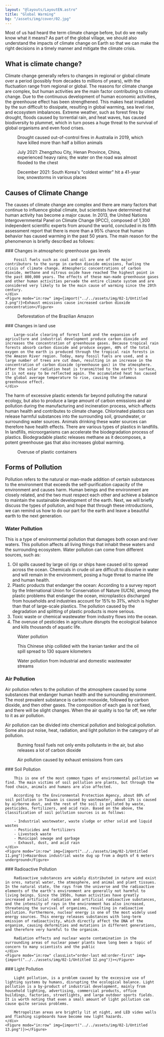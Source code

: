 ```yaml
---
layout: "@layouts/LayoutEN.astro"
title: "Global Warming"
bg: "/assets/img/cover/02.jpg"
---
```



Most of us had heard the term climate change before, but do we really know what it means? As part of the global village, we should also understand the impacts of climate change on Earth so that we can make the right decisions in a timely manner and mitigate the climate crisis.

## What is climate change?

Climate change generally refers to changes in regional or global climate over a period (possibly from decades to millions of years), with the fluctuation range from regional or global. The reasons for climate change are complex, but human activities are the main factor contributing to climate change. Due to the continuous development of human economic activities, the greenhouse effect has been strengthened. This makes heat irradiated by the sun difficult to dissipate, resulting in global warming, sea level rise, and ecosystem imbalances. Extreme weather, such as forest fires by drought, floods caused by torrential rain, and heat waves, has caused biodiversity to plummet, which in turn poses a huge threat to the survival of global organisms and even food crises.

<Row>
    <Figure mode="in:row" img={import("../../assets/img/02-1/Untitled.png")}>Drought caused out-of-control fires in Australia in 2019, which have killed more than half a billion animals</Figure>
    <Figure mode="in:row" img={import("../../assets/img/02-1/Untitled 1.png")}>July 2021: Zhengzhou City, Henan Province, China, experienced heavy rains; the water on the road was almost flooded to the chest</Figure>
    <Figure mode="in:row" img={import("../../assets/img/02-1/Untitled 2.png")}>December 2021: South Korea's "coldest winter" hit a 41-year low, snowstorms in various places</Figure>
</Row>

## Causes of Climate Change

The causes of climate change are complex and there are many factors that continue to influence global climate, but scientists have determined that human activity has become a major cause. In 2013, the United Nations Intergovernmental Panel on Climate Change (IPCC), composed of 1,300 independent scientific experts from around the world, concluded in its fifth assessment report that there is more than a 95% chance that human behavior has caused warming in the past 50 years. The main reason for the phenomenon is briefly described as follows:


<Row>
    <div>
        ### Changes in atmospheric greenhouse gas levels

        Fossil fuels such as coal and oil are one of the major contributors to the surge in carbon dioxide emissions, fueling the crisis of climate change. Atmospheric concentrations of carbon dioxide, methane and nitrous oxide have reached The highest point in the past 800,000 years. The effects of these man-made greenhouse gases and other human activities pervade the entire climate system and are considered very likely to be the main cause of warming since the 20th century.
    </div>
    <Figure mode="in:row" img={import("../../assets/img/02-1/Untitled 3.png")}>Exhaust emissions cause increased carbon dioxide concentration</Figure>

</Row>

<Row>
    <Figure mode="in:row" classList="order-last md:order-first" img={import("../../assets/img/02-1/Untitled 4.png")}>Deforestation of the Brazilian Amazon</Figure>
    <div>
        ### Changes in land use

        Large-scale clearing of forest land and the expansion of agriculture and industrial development produce carbon dioxide and increases the concentration of greenhouse gases. Because tropical rain forests absorb carbon dioxide and produce oxygen, 40% of the total oxygen on the earth is produced through the tropical rain forests in the Amazon River region. Today, many fossil fuels are used, and a large number of trees are cut down, resulting in an increase in the concentration of carbon dioxide (greenhouse gas) in the atmosphere. After the solar radiation heat is transmitted to the earth's surface, it is not easy to be reflected again. The accumulated heat has caused the global average temperature to rise, causing the infamous greenhouse effect.
    </div>
</Row>

<Row>
    <div>
        The harm of excessive plastic extends far beyond polluting the natural ecology, but also to produce a large amount of carbon emissions and air pollution during the manufacturing and incineration process, which affects human health and contributes to climate change. Chlorinated plastics can release harmful substances into the surrounding soil, groundwater, or surrounding water sources. Animals drinking these water sources can therefore have health effects. There are various types of plastics in landfills. In landfills, microorganisms can accelerate the biodegradation process of plastics. Biodegradable plastic releases methane as it decomposes, a potent greenhouse gas that also increases global warming.
    </div>
    <Figure mode="in:row" img={import("../../assets/img/02-1/Untitled 5.png")}>Overuse of plastic containers</Figure>
</Row>

## Forms of Pollution

Pollution refers to the natural or man-made addition of certain substances to the environment that exceeds the self-purification capacity of the environment and causes harm. Human beings and the environment are closely related, and the two must respect each other and achieve a balance to maintain the sustainable development of the earth. Next, we will briefly discuss the types of pollution, and hope that through these introductions, we can remind us how to do our part for the earth and leave a beautiful earth to the next generation.

### Water Pollution

This is a type of environmental pollution that damages both ocean and river waters. This pollution affects all living things that inhabit these waters and the surrounding ecosystem. Water pollution can come from different sources, such as:

1. Oil spills caused by large oil rigs or ships have caused oil to spread across the ocean. Chemicals in crude oil are difficult to dissolve in water and will remain in the environment, posing a huge threat to marine life and human health.
2. Plastic products that endanger the ocean: According to a survey report by the International Union for Conservation of Nature (IUCN), among the plastic problems that endanger the ocean, microplastics discharged from households and industries account for 15% to 31%, which is higher than that of large-scale plastics. The pollution caused by the degradation and splitting of plastic products is more serious.
3. Toxic waste or chemical wastewater from industry flows into the ocean.
4. The overuse of pesticides in agriculture disrupts the ecological balance and kills thousands of aquatic life.

<Row>
    <Figure mode="in:row" img={import("../../assets/img/02-1/Untitled 6.png")}>Water pollution</Figure>
    <Figure mode="in:row" img={import("../../assets/img/02-1/Untitled 7.png")}>This Chinese ship collided with the Iranian tanker and the oil spill spread to 130 square kilometers</Figure>
    <Figure mode="in:row" img={import("../../assets/img/02-1/Untitled 8.png")}>Water pollution from industrial and domestic wastewater streams</Figure>
</Row>

### Air Pollution

Air pollution refers to the pollution of the atmosphere caused by some substances that endanger human health and the surrounding environment. The most prevalent substance is carbon monoxide, followed by carbon dioxide, and then other gases. The composition of each gas is not fixed, and there will be slight changes. When the air quality is too far off, we refer to it as air pollution.

Air pollution can be divided into chemical pollution and biological pollution. Some also put noise, heat, radiation, and light pollution in the category of air pollution.

<Row>
    <Figure mode="in:row" img={import("../../assets/img/02-1/Untitled 9.png")}>Burning fossil fuels not only emits pollutants in the air, but also releases a lot of carbon dioxide</Figure>
    <Figure mode="in:row" img={import("../../assets/img/02-1/Untitled 10.png")}>Air pollution caused by exhaust emissions from cars</Figure>
</Row>

<Row>
    <div>
        ### Soil Pollution

        This is one of the most common types of environmental pollution we find. The main victims of soil pollution are plants, but through the food chain, animals and humans are also affected.

        According to the Environmental Protection Agency, about 80% of soil pollution in Taiwan is caused by wastewater, about 13% is caused by airborne dust, and the rest of the soil is polluted by waste, pesticides, fertilizers, and acid rain. Based on the above, the classification of soil pollution sources is as follows:

        - Industrial wastewater, waste sludge or other solid and liquid wastes
        - Pesticides and fertilizers
        - Livestock waste
        - Municipal sewage and garbage
        - Exhaust, dust, and acid rain
    </div>
    <Figure mode="in:row" img={import("../../assets/img/02-1/Untitled 11.png")}>Hazardous industrial waste dug up from a depth of 6 meters underground</Figure>
</Row>

<Row>
    <div>
        ### Radioactive Pollution

        Radioactive substances are widely distributed in nature and exist in ores, natural water, the atmosphere, and animal and plant tissues. In the natural state, the rays from the universe and the radioactive elements of the earth's environment are generally not harmful to living beings. Since the 1950s, human activities have greatly increased artificial radiation and artificial radioactive substances, and the intensity of rays in the environment has also increased, threatening the survival of organisms, resulting in radioactive pollution. Furthermore, nuclear energy is one of the most widely used energy sources. This energy releases substances with long-term emission of radioactivity, which directly affect the DNA of the organism, causing deformities and mutations in different generations, and therefore very harmful to the organism.
        
        Radiation effects and nuclear waste contamination in the surrounding areas of nuclear power plants have long been a topic of concern to many scientists and the public
    </div>
    <Figure mode="in:row" classList="order-last md:order-first" img={import("../../assets/img/02-1/Untitled 12.png")}></Figure>
</Row>

<Row>
    <div>
        ### Light Pollution

        Light pollution, is a problem caused by the excessive use of lighting systems by humans, disrupting the ecological balance. Light pollution is a by-product of industrial development, mainly from household lighting, advertising, commercial products, office buildings, factories, streetlights, and large outdoor sports fields. It is worth noting that even a small amount of light pollution can cause quite serious problems.
        
        Metropolitan areas are brightly lit at night, and LED video walls and flashing signboards have become new light hazards.
    </div>
    <Figure mode="in:row" img={import("../../assets/img/02-1/Untitled 13.png")}></Figure>
</Row>